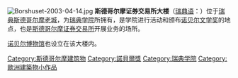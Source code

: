 [[File:Borshuset-2003-04-14.jpg|right]]
'''斯德哥尔摩证券交易所大楼'''（[[瑞典语|瑞典语]]：'''{{lang|sv|Börshuset}}'''）位于[[瑞典|瑞典]][[斯德哥尔摩|斯德哥尔摩]][[斯德哥爾摩老城|老城]]，为[[瑞典学院|瑞典学院]]所拥有，是学院进行活动和颁布[[诺贝尔文学奖|诺贝尔文学奖]]的地点，也是[[斯德哥尔摩证券交易所|斯德哥尔摩证券交易所]]开展业务的场所。

[[诺贝尔博物馆|诺贝尔博物馆]]也设立在该大楼内。

{{European building-stub}}

[[Category:斯德哥尔摩建筑物|Category:斯德哥尔摩建筑物]]
[[Category:諾貝爾獎|Category:諾貝爾獎]]
[[Category:瑞典学院|Category:瑞典学院]]
[[Category:歐洲建築物小作品|Category:歐洲建築物小作品]]